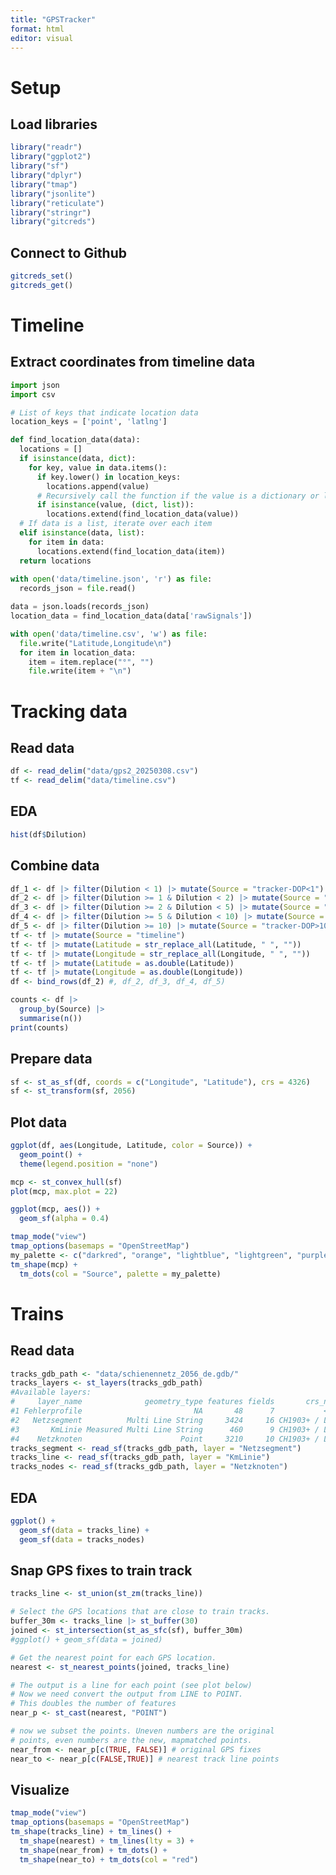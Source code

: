 ```yaml
---
title: "GPSTracker"
format: html
editor: visual
---
```


# Setup
## Load libraries
```r
library("readr")
library("ggplot2")
library("sf")
library("dplyr")
library("tmap")
library("jsonlite")
library("reticulate")
library("stringr")
library("gitcreds")
```

## Connect to Github
```r
gitcreds_set()
gitcreds_get()
```

# Timeline
## Extract coordinates from timeline data
```python
import json
import csv

# List of keys that indicate location data
location_keys = ['point', 'latlng']

def find_location_data(data):
  locations = []
  if isinstance(data, dict):
    for key, value in data.items():
      if key.lower() in location_keys:
        locations.append(value)
      # Recursively call the function if the value is a dictionary or list
      if isinstance(value, (dict, list)):
        locations.extend(find_location_data(value))
  # If data is a list, iterate over each item
  elif isinstance(data, list):
    for item in data:
      locations.extend(find_location_data(item))
  return locations
  
with open('data/timeline.json', 'r') as file:
  records_json = file.read()

data = json.loads(records_json)
location_data = find_location_data(data['rawSignals'])

with open('data/timeline.csv', 'w') as file:
  file.write("Latitude,Longitude\n")
  for item in location_data:
    item = item.replace("°", "")
    file.write(item + "\n")
```

# Tracking data
## Read data
```r
df <- read_delim("data/gps2_20250308.csv")
tf <- read_delim("data/timeline.csv")
```

## EDA
```r
hist(df$Dilution)
```

## Combine data
```r
df_1 <- df |> filter(Dilution < 1) |> mutate(Source = "tracker-DOP<1")
df_2 <- df |> filter(Dilution >= 1 & Dilution < 2) |> mutate(Source = "tracker-DOP<2")
df_3 <- df |> filter(Dilution >= 2 & Dilution < 5) |> mutate(Source = "tracker-DOP<5")
df_4 <- df |> filter(Dilution >= 5 & Dilution < 10) |> mutate(Source = "tracker-DOP<10")
df_5 <- df |> filter(Dilution >= 10) |> mutate(Source = "tracker-DOP>10")
tf <- tf |> mutate(Source = "timeline")
tf <- tf |> mutate(Latitude = str_replace_all(Latitude, " ", ""))
tf <- tf |> mutate(Longitude = str_replace_all(Longitude, " ", ""))
tf <- tf |> mutate(Latitude = as.double(Latitude))
tf <- tf |> mutate(Longitude = as.double(Longitude))
df <- bind_rows(df_2) #, df_2, df_3, df_4, df_5)

counts <- df |> 
  group_by(Source) |> 
  summarise(n())
print(counts)
```

## Prepare data
```r
sf <- st_as_sf(df, coords = c("Longitude", "Latitude"), crs = 4326)
sf <- st_transform(sf, 2056)
```

## Plot data
```r
ggplot(df, aes(Longitude, Latitude, color = Source)) +
  geom_point() +
  theme(legend.position = "none")
```

```r
mcp <- st_convex_hull(sf)
plot(mcp, max.plot = 22)
```

```r
ggplot(mcp, aes()) +
  geom_sf(alpha = 0.4)
```

```r
tmap_mode("view")
tmap_options(basemaps = "OpenStreetMap")
my_palette <- c("darkred", "orange", "lightblue", "lightgreen", "purple", "pink")
tm_shape(mcp) +
  tm_dots(col = "Source", palette = my_palette)
```

# Trains
## Read data
```r
tracks_gdb_path <- "data/schienennetz_2056_de.gdb/"
tracks_layers <- st_layers(tracks_gdb_path)
#Available layers:
#     layer_name              geometry_type features fields       crs_name
#1 Fehlerprofile                         NA       48      7           <NA>
#2   Netzsegment          Multi Line String     3424     16 CH1903+ / LV95
#3       KmLinie Measured Multi Line String      460      9 CH1903+ / LV95
#4    Netzknoten                      Point     3210     10 CH1903+ / LV95
tracks_segment <- read_sf(tracks_gdb_path, layer = "Netzsegment")
tracks_line <- read_sf(tracks_gdb_path, layer = "KmLinie")
tracks_nodes <- read_sf(tracks_gdb_path, layer = "Netzknoten")
```

## EDA
```r
ggplot() +
  geom_sf(data = tracks_line) +
  geom_sf(data = tracks_nodes)
```

## Snap GPS fixes to train track
```r
tracks_line <- st_union(st_zm(tracks_line))

# Select the GPS locations that are close to train tracks.
buffer_30m <- tracks_line |> st_buffer(30)
joined <- st_intersection(st_as_sfc(sf), buffer_30m)
#ggplot() + geom_sf(data = joined)

# Get the nearest point for each GPS location. 
nearest <- st_nearest_points(joined, tracks_line)

# The output is a line for each point (see plot below)
# Now we need convert the output from LINE to POINT. 
# This doubles the number of features
near_p <- st_cast(nearest, "POINT")

# now we subset the points. Uneven numbers are the original
# points, even numbers are the new, mapmatched points.
near_from <- near_p[c(TRUE, FALSE)] # original GPS fixes
near_to <- near_p[c(FALSE,TRUE)] # nearest track line points
```

## Visualize
```r
tmap_mode("view")
tmap_options(basemaps = "OpenStreetMap")
tm_shape(tracks_line) + tm_lines() +
  tm_shape(nearest) + tm_lines(lty = 3) +
  tm_shape(near_from) + tm_dots() +
  tm_shape(near_to) + tm_dots(col = "red")
```
